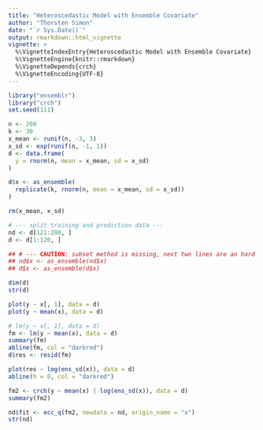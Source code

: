 ```yaml
---
title: "Heteroscedastic Model with Ensemble Covariate"
author: "Thorsten Simon"
date: "`r Sys.Date()`"
output: rmarkdown::html_vignette
vignette: >
  %\VignetteIndexEntry{Heteroscedastic Model with Ensemble Covariate}
  %\VignetteEngine{knitr::rmarkdown}
  %\VignetteDepends{crch}
  %\VignetteEncoding{UTF-8}
---
```


```r
library("ensemblr")
library("crch")
set.seed(111)
```

```r
n <- 200
k <- 30
x_mean <- runif(n, -3, 3)
x_sd <- exp(runif(n, -1, 1))
d <- data.frame(
  y = rnorm(n, mean = x_mean, sd = x_sd)
)

d$x <- as_ensemble(
  replicate(k, rnorm(n, mean = x_mean, sd = x_sd))
)

rm(x_mean, x_sd)

# --- split training and prediction data ---
nd <- d[121:200, ]
d <- d[1:120, ]

## # --- CAUTION: subset method is missing, next two lines are an hard coded fix:
## nd$x <- as_ensemble(nd$x)
## d$x <- as_ensemble(d$x)

dim(d)
str(d)
```

```r
plot(y ~ x[, 1], data = d)
plot(y ~ mean(x), data = d)

# lm(y ~ x[, 1], data = d)
fm <- lm(y ~ mean(x), data = d)
summary(fm)
abline(fm, col = "darkred")
d$res <- resid(fm)

plot(res ~ log(ens_sd(x)), data = d)
abline(h = 0, col = "darkred")

fm2 <- crch(y ~ mean(x) | log(ens_sd(x)), data = d)
summary(fm2)

nd$fit <- ecc_q(fm2, newdata = nd, origin_name = "x")
str(nd)
```

